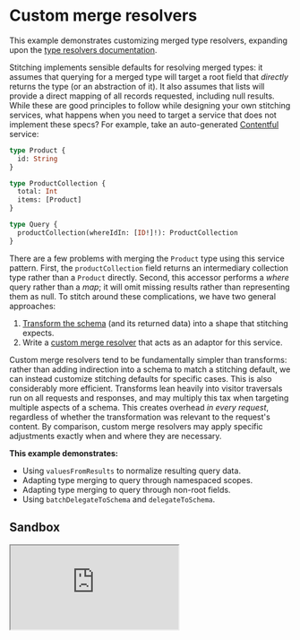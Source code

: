 # Custom merge resolvers

This example demonstrates customizing merged type resolvers, expanding upon the [type resolvers documentation](/docs/approaches/type-merging#type-resolvers).

Stitching implements sensible defaults for resolving merged types: it assumes that querying for a merged type will target a root field that _directly_ returns the type (or an abstraction of it). It also assumes that lists will provide a direct mapping of all records requested, including null results. While these are good principles to follow while designing your own stitching services, what happens when you need to target a service that does not implement these specs? For example, take an auto-generated [Contentful](https://www.contentful.com/) service:

```graphql
type Product {
  id: String
}

type ProductCollection {
  total: Int
  items: [Product]
}

type Query {
  productCollection(whereIdIn: [ID!]!): ProductCollection
}
```

There are a few problems with merging the `Product` type using this service pattern. First, the `productCollection` field returns an intermediary collection type rather than a `Product` directly. Second, this accessor performs a _where_ query rather than a _map_; it will omit missing results rather than representing them as null. To stitch around these complications, we have two general approaches:

1. [Transform the schema](/docs/getting-started/dding-transforms) (and its returned data) into a shape that stitching expects.
2. Write a [custom merge resolver](/docs/approaches/type-merging#type-resolvers) that acts as an adaptor for this service.

Custom merge resolvers tend to be fundamentally simpler than transforms: rather than adding indirection into a schema to match a stitching default, we can instead customize stitching defaults for specific cases. This is also considerably more efficient. Transforms lean heavily into visitor traversals run on all requests and responses, and may multiply this tax when targeting multiple aspects of a schema. This creates overhead _in every request_, regardless of whether the transformation was relevant to the request's content. By comparison, custom merge resolvers may apply specific adjustments exactly when and where they are necessary.

**This example demonstrates:**

- Using `valuesFromResults` to normalize resulting query data.
- Adapting type merging to query through namespaced scopes.
- Adapting type merging to query through non-root fields.
- Using `batchDelegateToSchema` and `delegateToSchema`.

## Sandbox

<iframe
  src="https://codesandbox.io/embed/github/ardatan/schema-stitching/tree/master/examples/custom-merge-resolvers?fontsize=14&hidenavigation=1&theme=dark"
  className="mt-6 w-full h-[500px] rounded-md"
  title="custom-merge-resolvers"
  allow="geolocation; microphone; camera; midi; vr; accelerometer; gyroscope; payment; ambient-light-sensor; encrypted-media; usb"
  sandbox="allow-modals allow-forms allow-popups allow-scripts allow-same-origin"
/>

> You can also see the project on GitHub [here](https://github.com/ardatan/schema-stitching/tree/master/examples/custom-merge-resolvers).

The following service is available for interactive queries:

- **Stitched gateway:** http://localhost:4000/graphql

For simplicity, all subservices in this example are run locally by the gateway server. You could easily break out any subservice into a standalone remote server following the [combining local and remote schemas](../combining-local-and-remote-schemas) example.

## Summary

Start the gateway and try running this query:

```graphql
query {
  productsInfo(whereIn: ["1", "X", "2", "3"]) {
    id
    title
    totalInventory
    price
  }
}
```

This query combines fields from three underlying services that each present some challenges to stitch around.

## Using `valuesFromResults`

Starting with the Info service that provides the `Product.title` field, notice that the `productsInfo` query accepts a `whereIn` argument. In the example query above, we requested four IDs but only got three results back for the valid records:

```json
request: ["1", "X", "2", "3"],
result: [
  { "id": "1" },
  { "id": "2" },
  { "id": "3" },
]
```

This is at odds with stitching's expectation of always querying for mapped arrays, which would pad missing values with `null`:

```json
request: ["1", "X", "2", "3"],
result: [
  { "id": "1" },
  null,
  { "id": "2" },
  { "id": "3" },
]
```

To reconcile this difference while resolving merged records from the service, we can use the `valuesFromResults` merged type option to map the resulting records into the originally requested keys:

```js
merge: {
  Product: {
    // ...
    valuesFromResults: (results, keys) => {
      const valuesByKey = Object.create(null);
      for (const val of results) valuesByKey[val.id] = val;
      return keys.map(key => valuesByKey[key] || null);
    }
  }
}
```

## Query through namespaced scopes

Moving onto the Inventory service that provides the `Product.totalInventory` field, merging has to interface with a query that wraps the merged type in a scoped namespace:

```graphql
type Product {
  id: ID!
  totalInventory: Int
}

type ProductCollection {
  total: Int
  items: [Product]
}

type Query {
  productsInventory(ids: [ID!]!): ProductCollection
}
```

Rather than getting `Product` records directly from the `productsInventory` field, we'll need to reach down into its `items` results scope. Take a look at the custom type resolver in `services/inventory/resolve.js` that handles this. An abridged summary:

```js
function createInventoryResolver(options) {
  return (obj, context, info, subschemaConfig, selectionSet, key) => {
    return batchDelegateToSchema({
      // ...options...

      // Wrap the merged type selection in an "items" scope.
      selectionSet: {
        kind: Kind.SELECTION_SET,
        selections: [{
          kind: Kind.FIELD,
          name: {
            kind: Kind.NAME,
            value: 'items',
          },
          selectionSet
        }]
      },

      // Unpack the "items" scope from results.
      valuesFromResults: (result, keys) => result.items,
    });
  };
};
```

This resolver is very similar to stitching's default merge resolver in that it calls `batchDelegateToSchema` with information about how to query for the merged type. However, instead of passing the type's field selections directly through to delegation, the selections get wrapped in an `items` namespace to match the query. Then, `valuesFromResults` is used to extract the resulting items array as the final result.

## Query through non-root fields

Querying for a merged type through non-root fields presents an even trickier challenge, as in the Pricing service. For example:

```graphql
type Product {
  id: ID!
  price: Int
}

type PricingEngine {
  products(ids: [ID!]!): [Product]!
}

type Query {
  pricing: PricingEngine
}
```

In this situation, we need to send aggregated keys as arguments to a nested document path. This is unfortunately at odds with `batchDelegateToSchema`, because it only handles aggregating keys for root document paths. Pairing a call to the lower-level `delegateToSchema` with our own [DataLoader](https://www.npmjs.com/package/dataloader) wrapper can work around this, see `services/pricing/resolve.js`. An abridged summary:

```js
const cache = new WeakMap();

module.exports = function createPricingResolver(options) {
  return (obj, context, info, subschemaConfig, selectionSet, key) => {
    let loader = cache.get(selectionSet);

    if (loader == null) {
      loader = new DataLoader(async (keys) => {
        const result = await delegateToSchema({
          // ...options...

          // Wrap merged type selection in a deeper field path,
          // and include aggregated keys as sub-field arguments
          selectionSet: {
            kind: Kind.SELECTION_SET,
            selections: [{
              kind: Kind.FIELD,
              name: {
                kind: Kind.NAME,
                value: 'products',
              },
              arguments: [{
                kind: Kind.ARGUMENT,
                name: {
                  kind: Kind.NAME,
                  value: 'ids',
                },
                value: {
                  kind: Kind.LIST,
                  values: keys.map(key => ({
                    kind: Kind.STRING,
                    value: String(key),
                    block: false,
                  }))
                }
              }],
              selectionSet
            }]
          },
        });

        // return the deeply-nested path that provided data
        return result.products;
      });

      cache.set(selectionSet, loader);
    }

    return loader.load(key);
  };
};
```

Here we're basically doing a simplified version of what `batchDelegateToSchema` does under the hood: DataLoader instances are cached in a weak map, keyed by unique field selection. Each time a DataLoader fires, it builds a selection for the extended document path and writes its aggregated keys into the low-level field, then delegates the compiled selection to the subschema directly.
